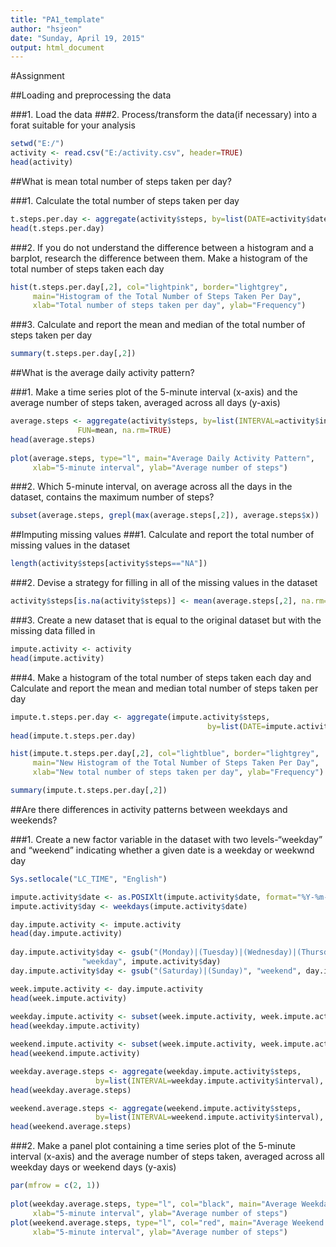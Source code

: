 ```yaml
---
title: "PA1_template"
author: "hsjeon"
date: "Sunday, April 19, 2015"
output: html_document
---
```


#Assignment

##Loading and preprocessing the data

###1. Load the data
###2. Process/transform the data(if necessary) into a forat suitable for your analysis

```r
setwd("E:/")
activity <- read.csv("E:/activity.csv", header=TRUE)
head(activity)
```

##What is mean total number of steps taken per day?

###1. Calculate the total number of steps taken per day

```r
t.steps.per.day <- aggregate(activity$steps, by=list(DATE=activity$date), FUN=sum)
head(t.steps.per.day)
```

###2. If you do not understand the difference between a histogram and a barplot, research the difference between them. Make a histogram of the total number of steps taken each day

```r
hist(t.steps.per.day[,2], col="lightpink", border="lightgrey",
     main="Histogram of the Total Number of Steps Taken Per Day", 
     xlab="Total number of steps taken per day", ylab="Frequency")
```

###3. Calculate and report the mean and median of the total number of steps taken per day

```r
summary(t.steps.per.day[,2])
```

##What is the average daily activity pattern?

###1. Make a time series plot of the 5-minute interval (x-axis) and the average number of steps taken, averaged across all days (y-axis)

```r
average.steps <- aggregate(activity$steps, by=list(INTERVAL=activity$interval), 
			   FUN=mean, na.rm=TRUE)
head(average.steps)
        
plot(average.steps, type="l", main="Average Daily Activity Pattern",
     xlab="5-minute interval", ylab="Average number of steps")
```

###2. Which 5-minute interval, on average across all the days in the dataset, contains the maximum number of steps?

```r
subset(average.steps, grepl(max(average.steps[,2]), average.steps$x))
```

##Imputing missing values
###1. Calculate and report the total number of missing values in the dataset

```r
length(activity$steps[activity$steps=="NA"]) 
```

###2. Devise a strategy for filling in all of the missing values in the dataset

```r
activity$steps[is.na(activity$steps)] <- mean(average.steps[,2], na.rm=TRUE)        
```

###3. Create a new dataset that is equal to the original dataset but with the missing data filled in

```r
impute.activity <- activity
head(impute.activity)
```

###4. Make a histogram of the total number of steps taken each day and Calculate and report the mean and median total number of steps taken per day

```r
impute.t.steps.per.day <- aggregate(impute.activity$steps, 
                                            by=list(DATE=impute.activity$date), FUN=sum)
head(impute.t.steps.per.day) 

hist(impute.t.steps.per.day[,2], col="lightblue", border="lightgrey",
     main="New Histogram of the Total Number of Steps Taken Per Day", 
     xlab="New total number of steps taken per day", ylab="Frequency")

summary(impute.t.steps.per.day[,2])
```

##Are there differences in activity patterns between weekdays and weekends?

###1. Create a new factor variable in the dataset with two levels-"weekday" and "weekend" indicating whether a given date is a weekday or weekwnd day

```r
Sys.setlocale("LC_TIME", "English")

impute.activity$date <- as.POSIXlt(impute.activity$date, format="%Y-%m-%d")
impute.activity$day <- weekdays(impute.activity$date) 

day.impute.activity <- impute.activity
head(day.impute.activity)
        
day.impute.activity$day <- gsub("(Monday)|(Tuesday)|(Wednesday)|(Thursday)|(Friday)", 
				"weekday", impute.activity$day)
day.impute.activity$day <- gsub("(Saturday)|(Sunday)", "weekend", day.impute.activity$day) 

week.impute.activity <- day.impute.activity
head(week.impute.activity)
        
weekday.impute.activity <- subset(week.impute.activity, week.impute.activity$day==c("weekday"))
head(weekday.impute.activity)

weekend.impute.activity <- subset(week.impute.activity, week.impute.activity$day==c("weekend"))
head(weekend.impute.activity)

weekday.average.steps <- aggregate(weekday.impute.activity$steps, 
				   by=list(INTERVAL=weekday.impute.activity$interval), FUN=mean)
head(weekday.average.steps)

weekend.average.steps <- aggregate(weekend.impute.activity$steps, 
				   by=list(INTERVAL=weekend.impute.activity$interval), FUN=mean)
head(weekend.average.steps)
```

###2. Make a panel plot containing a time series plot of the 5-minute interval (x-axis) and the average number of steps taken, averaged across all weekday days or weekend days (y-axis)
   
```r
par(mfrow = c(2, 1))
       
plot(weekday.average.steps, type="l", col="black", main="Average Weekday Activity Pattern",
     xlab="5-minute interval", ylab="Average number of steps")
plot(weekend.average.steps, type="l", col="red", main="Average Weekend Activity Pattern",
     xlab="5-minute interval", ylab="Average number of steps")  
```